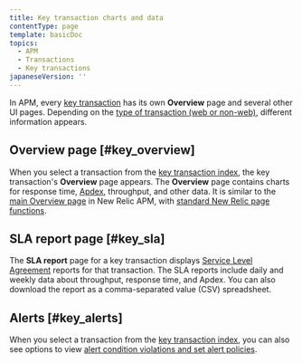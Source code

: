 ```yaml
---
title: Key transaction charts and data
contentType: page
template: basicDoc
topics:
  - APM
  - Transactions
  - Key transactions
japaneseVersion: ''
---
```


In APM, every [key transaction](/docs/apm/transactions/key-transactions/key-transactions-tracking-important-transactions-or-events) has its own **Overview** page and several other UI pages. Depending on the [type of transaction (web or non-web)](/docs/apm/transactions/intro-transactions/transactions-new-relic-apm), different information appears.

## Overview page [#key_overview]

When you select a transaction from the [key transaction index](/docs/apm/transactions/key-transactions/key-transactions-tracking-important-transactions-or-events#find), the key transaction's **Overview** page appears. The **Overview** page contains charts for response time, [Apdex](/docs/apm/new-relic-apm/apdex/apdex-measuring-user-satisfaction), throughput, and other data. It is similar to the [main Overview page](/docs/apm/applications-menu/monitoring/apm-overview-page) in New Relic APM, with [standard New Relic page functions](/docs/data-analysis/user-interface-functions/view-your-data/standard-page-functions).

## SLA report page [#key_sla]

The **SLA report** page for a key transaction displays [Service Level Agreement](/docs/apm/reports/service-level-agreements/apm-sla-reports-dashboard) reports for that transaction. The SLA reports include daily and weekly data about throughput, response time, and Apdex. You can also download the report as a comma-separated value (CSV) spreadsheet.

## Alerts [#key_alerts]

When you select a transaction from the [key transaction index](/docs/apm/transactions/key-transactions/key-transactions-tracking-important-transactions-or-events#find), you can also see options to view [alert condition violations and set alert policies](/docs/apm/transactions/key-transactions/view-key-transactions-alert-information).
